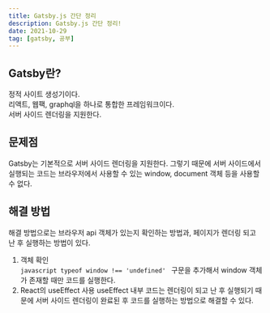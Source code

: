 ```yaml
---
title: Gatsby.js 간단 정리
description: Gatsby.js 간단 정리!
date: 2021-10-29
tag: [gatsby, 공부]
---
```


## Gatsby란?

정적 사이트 생성기이다.  
리액트, 웹팩, graphql을 하나로 통합한 프레임워크이다.  
서버 사이드 렌더링을 지원한다.

## 문제점

Gatsby는 기본적으로 서버 사이드 렌더링을 지원한다. 그렇기 때문에 서버 사이드에서 실행되는 코드는 브라우저에서 사용할 수 있는
window, document 객체 등을 사용할 수 없다.

## 해결 방법

해결 방법으로는 브라우저 api 객체가 있는지 확인하는 방법과, 페이지가 렌더링 되고 난 후 실행하는 방법이 있다.

1. 객체 확인  
   `javascript typeof window !== 'undefined' `
   구문을 추가해서 window 객체가 존재할 때만 코드를 실행한다.
2. React의 useEffect 사용
   useEffect 내부 코드는 렌더링이 되고 난 후 실행되기 때문에 서버 사이드 렌더링이 완료된 후 코드를 실행하는 방법으로
   해결할 수 있다.
